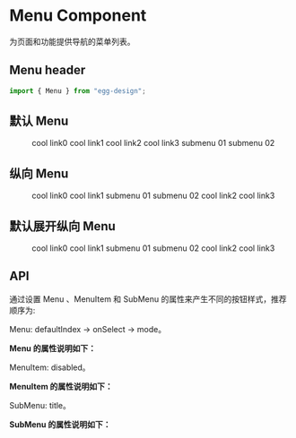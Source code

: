 
<Meta title="组件总览/Menu 导航菜单" component={Menu} />

# Menu Component

为页面和功能提供导航的菜单列表。

## Menu header

```js
import { Menu } from "egg-design";
```

## 默认 Menu

<Canvas>
  <Story name="Menu">
    <Menu defaultIndex={"0"} onSelect={action("select")}>
      <MenuItem>cool link0</MenuItem>
      <MenuItem>cool link1</MenuItem>
      <MenuItem>cool link2</MenuItem>
      <MenuItem disabled>cool link3</MenuItem>
      <SubMenu title="dropdown">
        <MenuItem>submenu 01</MenuItem>
        <MenuItem>submenu 02</MenuItem>
      </SubMenu>
    </Menu>
  </Story>
</Canvas>

## 纵向 Menu

<Canvas>
  <Story name="垂直 Menu">
    <Menu defaultIndex={"0"} onSelect={action("select")} mode={"vertical"}>
      <MenuItem>cool link0</MenuItem>
      <MenuItem>cool link1</MenuItem>
      <SubMenu title="dropdown">
        <MenuItem>submenu 01</MenuItem>
        <MenuItem>submenu 02</MenuItem>
      </SubMenu>
      <MenuItem>cool link2</MenuItem>
      <MenuItem disabled>cool link3</MenuItem>
    </Menu>
  </Story>
</Canvas>

## 默认展开纵向 Menu

<Canvas>
  <Story name="默认展开纵向 Menu">
    <Menu defaultIndex={"0"} onSelect={action("select")} mode={"vertical"} defaultOpenSubMenus={['2']}>
      <MenuItem>cool link0</MenuItem>
      <MenuItem>cool link1</MenuItem>
      <SubMenu title="dropdown">
        <MenuItem>submenu 01</MenuItem>
        <MenuItem>submenu 02</MenuItem>
      </SubMenu>
      <MenuItem>cool link2</MenuItem>
      <MenuItem disabled>cool link3</MenuItem>
    </Menu>
  </Story>
</Canvas>

## API

通过设置 Menu 、MenuItem 和 SubMenu 的属性来产生不同的按钮样式，推荐顺序为:

Menu: defaultIndex -> onSelect -> mode。

**Menu 的属性说明如下：**

<ArgsTable of={Menu} />

MenuItem: disabled。

**MenuItem 的属性说明如下：**

<ArgsTable of={MenuItem} />

SubMenu: title。

**SubMenu 的属性说明如下：**

<ArgsTable of={SubMenu} />
